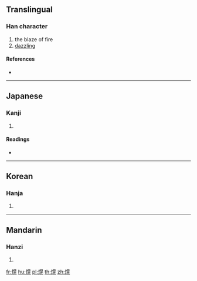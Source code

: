 ==Translingual==

===Han character===
{{Han char|rn=86|rad=火|as=10|sn=14|four=96811|canj=FAFU}}

# the blaze of fire
# [[dazzling]]

====References====
* {{Han ref|kx=0678.330|dkj=19280|dj=1090.220|hdz=32223.040|uh=7180|ud=29056|bh=E2BD|bd=58045}}

----

==Japanese==

===Kanji===
{{ja-kanji|grade=|rs=火10}}

# {{defn|lang=ja|sort=火10}}

====Readings====
* {{ja-readings|on=[[よう]] (yō), [[きょう]] (kyō), [[こう]] (kō)|kun=[[さかん]] (sakan)}}

----

==Korean==

===Hanja===
{{ko-hanja|hangeul=엽|eumhun=|rv=yeop|mr=yŏp|y=yep}}

# {{defn|lang=ko|sort=火10}}

----

==Mandarin==

===Hanzi===
{{cmn-hanzi|pin=[[huǎng]] ([[huang3]])|wg=huang<sup>3</sup>}}

# {{defn|lang=cmn|sort=火10}}

[[fr:熀]]
[[hu:熀]]
[[pl:熀]]
[[th:熀]]
[[zh:熀]]